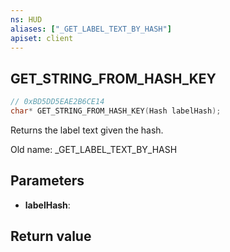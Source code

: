 ```yaml
---
ns: HUD
aliases: ["_GET_LABEL_TEXT_BY_HASH"]
apiset: client
---
```

## GET_STRING_FROM_HASH_KEY

```c
// 0xBD5DD5EAE2B6CE14
char* GET_STRING_FROM_HASH_KEY(Hash labelHash);
```

Returns the label text given the hash.

Old name: _GET_LABEL_TEXT_BY_HASH

## Parameters
* **labelHash**:

## Return value